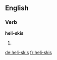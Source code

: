 ==English==

===Verb===
'''heli-skis'''

# {{third-person singular of|heli-ski}}

[[de:heli-skis]]
[[fr:heli-skis]]